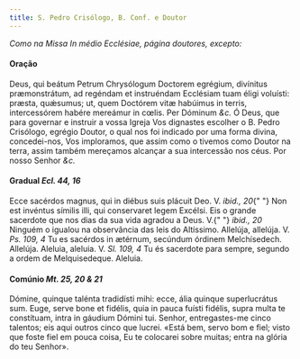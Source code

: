 ```yaml
---
title: S. Pedro Crisólogo, B. Conf. e Doutor
---
```


<em>Como na Missa In médio Ecclésiae, página doutores, excepto:</em>

<h4 class="text-center">Oração</h4>
<div class="grid grid-cols-2 gap-5">
  <span class="text-justify">
    Deus, qui beátum Petrum Chrysólogum Doctorem egrégium, divínitus
    præmonstrátum, ad regéndam et instruéndam Ecclésiam tuam éligi voluísti:
    præsta, quǽsumus; ut, quem Doctórem vitæ habúimus in terris, intercessórem
    habére mereámur in cœlis. Per Dóminum <em>&c.</em>
  </span>
  <span class="text-justify">
    Ó Deus, que para governar e instruir a vossa Igreja Vos dignastes escolher o
    B. Pedro Crisólogo, egrégio Doutor, o qual nos foi indicado por uma forma
    divina, concedei-nos, Vos imploramos, que assim como o tivemos como Doutor
    na terra, assim também mereçamos alcançar a sua intercessão nos céus. Por
    nosso Senhor <em>&c.</em>
  </span>
</div>

<h4 class="text-center">
  Gradual <em>Ecl. 44, 16</em>
</h4>
<div class="grid grid-cols-2 gap-5">
  <span class="text-justify">
    Ecce sacérdos magnus, qui in diébus suis plácuit Deo. V. <em>ibid., 20</em>{" "}
    Non est invéntus símilis illi, qui conservaret legem Excélsi.
  </span>
  <span class="text-justify">
    Eis o grande sacerdote que nos dias da sua vida agradou a Deus. V.{" "}
    <em>ibid., 20</em> Ninguém o igualou na observância das leis do Altíssimo.
  </span>
  <span class="text-justify">
    Allelúja, allelúja. V. <em>Ps. 109, 4</em> Tu es sacérdos in ætérnum,
    secúndum órdinem Melchísedech. Allelúja.
  </span>
  <span class="text-justify">
    Aleluia, aleluia. V. <em>Sl. 109, 4</em> Tu és sacerdote para sempre,
    segundo a ordem de Melquisedeque. Aleluia.
  </span>
</div>

<h4 class="text-center">
  Comúnio <em>Mt. 25, 20 & 21</em>
</h4>
<div class="grid grid-cols-2 gap-5">
  <span class="text-justify">
    Dómine, quinque talénta tradidísti mihi: ecce, ália quinque superlucrátus
    sum. Euge, serve bone et fidélis, quia in pauca fuísti fidélis, supra multa
    te constítuam, intra in gáudium Dómini tui.
  </span>
  <span class="text-justify">
    Senhor, entregastes-me cinco talentos; eis aqui outros cinco que lucrei.
    «Está bem, servo bom e fiel; visto que foste fiel em pouca coisa, Eu te
    colocarei sobre muitas; entra na glória do teu Senhor».
  </span>
</div>
